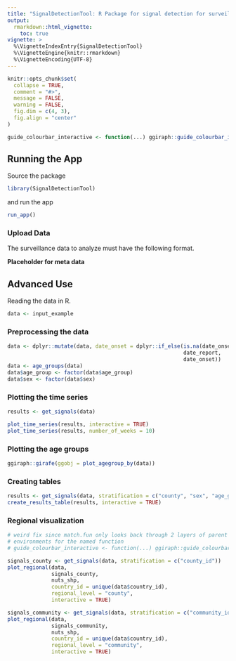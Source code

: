 ```yaml
---
title: "SignalDetectionTool: R Package for signal detection for surveillance data"
output: 
  rmarkdown::html_vignette:
    toc: true
vignette: >
  %\VignetteIndexEntry{SignalDetectionTool}
  %\VignetteEngine{knitr::rmarkdown}
  %\VignetteEncoding{UTF-8}
---
```


```r
knitr::opts_chunk$set(
  collapse = TRUE,
  comment = "#>",
  message = FALSE, 
  warning = FALSE,
  fig.dim = c(4, 3), 
  fig.align = "center"
)

guide_colourbar_interactive <- function(...) ggiraph::guide_colourbar_interactive(...)

```


## Running the App 

Source the package

```r
library(SignalDetectionTool)
```

and run the app

```r
run_app()
```

### Upload Data 

The surveillance data to analyze must have the following format. 

**Placeholder for meta data** 

## Advanced Use 

Reading the data in R.

```r
data <- input_example

```

### Preprocessing the data

```r
data <- dplyr::mutate(data, date_onset = dplyr::if_else(is.na(date_onset), 
                                                        date_report, 
                                                        date_onset)) 
data <- age_groups(data)
data$age_group <- factor(data$age_group)
data$sex <- factor(data$sex)
```

### Plotting the time series

```r
results <- get_signals(data)

plot_time_series(results, interactive = TRUE)
plot_time_series(results, number_of_weeks = 10)
```

### Plotting the age groups

```r
ggiraph::girafe(ggobj = plot_agegroup_by(data))
```

### Creating tables 

```r
results <- get_signals(data, stratification = c("county", "sex", "age_group"))
create_results_table(results, interactive = TRUE)
```


### Regional visualization

```r
# weird fix since match.fun only looks back through 2 layers of parent 
# environments for the named function
# guide_colourbar_interactive <- function(...) ggiraph::guide_colourbar_interactive(...)

```


```r
signals_county <- get_signals(data, stratification = c("county_id"))
plot_regional(data, 
              signals_county, 
              nuts_shp, 
              country_id = unique(data$country_id), 
              regional_level = "county", 
              interactive = TRUE)
```

```r
signals_community <- get_signals(data, stratification = c("community_id"))
plot_regional(data, 
              signals_community, 
              nuts_shp, 
              country_id = unique(data$country_id), 
              regional_level = "community", 
              interactive = TRUE)
```



